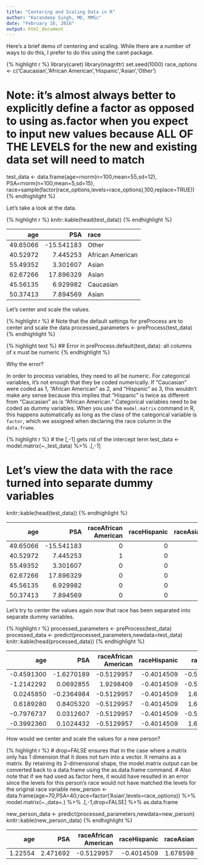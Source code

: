 ```yaml
---
title: "Centering and Scaling Data in R"
author: "Karandeep Singh, MD, MMSc"
date: "February 16, 2016"
output: html_document
---
```


Here's a brief demo of centering and scaling. While there are a number of ways to do this, I prefer to do this using the caret package.


{% highlight r %}
library(caret)
library(magrittr)
set.seed(1000)
race_options <- c('Caucasian','African American','Hispanic','Asian','Other')

# Note: it's almost always better to explicitly define a factor as opposed to using as.factor when you expect to input new values because ALL OF THE LEVELS for the new and existing data set will need to match
test_data <- data.frame(age=rnorm(n=100,mean=55,sd=12),
                        PSA=rnorm(n=100,mean=5,sd=15),
                        race=sample(factor(race_options,levels=race_options),100,replace=TRUE))
{% endhighlight %}

Let's take a look at the data.


{% highlight r %}
knitr::kable(head(test_data))
{% endhighlight %}



|      age|        PSA|race             |
|--------:|----------:|:----------------|
| 49.65066| -15.541183|Other            |
| 40.52972|   7.445253|African American |
| 55.49352|   3.301607|Asian            |
| 62.67266|  17.896329|Asian            |
| 45.56135|   6.929982|Caucasian        |
| 50.37413|   7.894569|Asian            |

Let's center and scale the values.


{% highlight r %}
# Note that the default settings for preProcess are to center and scale the data
processed_parameters <- preProcess(test_data)
{% endhighlight %}



{% highlight text %}
## Error in preProcess.default(test_data): all columns of x must be numeric
{% endhighlight %}

Why the error?

In order to process variables, they need to all be numeric. For categorical variables, it's not enough that they be coded numerically. If "Caucasian" were coded as 1, "African American" as 2, and "Hispanic" as 3, this wouldn't make any sense because this implies that "Hispanic" is twice as different from "Caucasian" as is "African American." Categorical variables need to be coded as dummy variables. When you use the `model.matrix` command in R, this happens automatically as long as the class of the categorical variable is `factor`, which we assigned when declaring the race column in the `data.frame`.


{% highlight r %}
# the [,-1] gets rid of the intercept term
test_data <- model.matrix(~.,test_data) %>% .[,-1]

# Let's view the data with the race turned into separate dummy variables
knitr::kable(head(test_data))
{% endhighlight %}



|      age|        PSA| raceAfrican American| raceHispanic| raceAsian| raceOther|
|--------:|----------:|--------------------:|------------:|---------:|---------:|
| 49.65066| -15.541183|                    0|            0|         0|         1|
| 40.52972|   7.445253|                    1|            0|         0|         0|
| 55.49352|   3.301607|                    0|            0|         1|         0|
| 62.67266|  17.896329|                    0|            0|         1|         0|
| 45.56135|   6.929982|                    0|            0|         0|         0|
| 50.37413|   7.894569|                    0|            0|         1|         0|

Let's try to center the values again now that race has been separated into separate dummy variables.


{% highlight r %}
processed_parameters <- preProcess(test_data)
processed_data <- predict(processed_parameters,newdata=test_data)
knitr::kable(head(processed_data))
{% endhighlight %}



|        age|        PSA| raceAfrican American| raceHispanic|  raceAsian| raceOther|
|----------:|----------:|--------------------:|------------:|----------:|---------:|
| -0.4591300| -1.6270189|           -0.5129957|   -0.4014509| -0.5897778|  2.573982|
| -1.2142292|  0.0692855|            1.9298409|   -0.4014509| -0.5897778| -0.384618|
|  0.0245850| -0.2364984|           -0.5129957|   -0.4014509|  1.6785983| -0.384618|
|  0.6189280|  0.8405320|           -0.5129957|   -0.4014509|  1.6785983| -0.384618|
| -0.7976737|  0.0312607|           -0.5129957|   -0.4014509| -0.5897778| -0.384618|
| -0.3992360|  0.1024432|           -0.5129957|   -0.4014509|  1.6785983| -0.384618|

How would we center and scale the values for a new person?


{% highlight r %}
# drop=FALSE ensures that in the case where a matrix only has 1 dimension that it does not turn into a vector. It remains as a matrix. By retaining its 2-dimensional shape, the model.matrix output can be converted back to a data.frame using the as.data.frame command.
# Also note that if we had used as.factor here, it would have resulted in an error since the levels for this person's race would not have matched the levels for the original race variable
new_person <- data.frame(age=70,PSA=40,race=factor('Asian',levels=race_options)) %>% model.matrix(~.,data=.) %>% .[,-1,drop=FALSE] %>% as.data.frame

new_person_data <- predict(processed_parameters,newdata=new_person)
knitr::kable(new_person_data)
{% endhighlight %}



|     age|      PSA| raceAfrican American| raceHispanic| raceAsian| raceOther|
|-------:|--------:|--------------------:|------------:|---------:|---------:|
| 1.22554| 2.471692|           -0.5129957|   -0.4014509|  1.678598| -0.384618|
